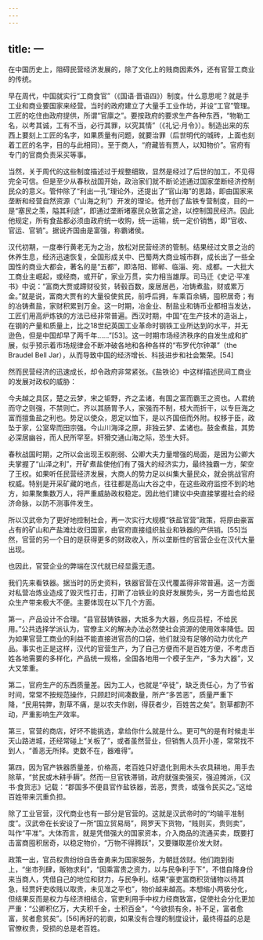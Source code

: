 ```yaml
---
---
---
```

title: 一
---



在中国历史上，阻碍民营经济发展的，除了文化上的贱商因素外，还有官营工商业的传统。

早在周代，中国就实行“工商食官”（《国语·晋语四》）制度。什么意思呢？就是手工业和商业要国家来经营。当时的政府建立了大量手工业作坊，并设“工官”管理。工匠的吃住由政府提供，所谓“官廪之”。要按政府的要求生产各种东西，“物勒工名，以考其诚，工有不当，必行其罪，以究其情”（《礼记·月令》）。制造出来的东西上要刻上工匠的名字，如果质量有问题，就要治罪（后世明代的城砖，上面也刻着工匠的名字，目的与此相同）。至于商人，“府藏皆有贾人，以知物价”。官府有专门的官商负责采买等事。

当然，关于周代的这些制度描述过于规整细致，显然是经过了后世的加工，不见得完全可信。但是至少从春秋战国开始，政治家们就不断论述通过国家垄断经济控制民众的意义。管仲除了“利出一孔”理论外，还提出了“官山海”的思路，即由国家来垄断和经营自然资源（“山海之利”）开发的理论。他开创了盐铁专营制度，目的一是“塞民之羡，隘其利途”，即通过垄断堵塞民众致富之途，以控制国民经济。因此他规定，所有食盐都必须由政府统一收购，统一运输，统一定价销售，即“官收、官运、官销”。据说齐国由是富强，称霸诸侯。

汉代初期，一度奉行黄老无为之治，放松对民营经济的管制。结果经过文景之治的休养生息，经济迅速恢复，全国形成关中、巴蜀两大商业城市群，成长出了一些全国性的商业大都会，著名的是“五都”，即洛阳、邯郸、临淄、宛、成都。一大批大工商业主崛起，或经商，或开矿，家业万贯，实力相当雄厚。司马迁《史记·平准书》中说：“富商大贾或蹛财役贫，转毂百数，废居居邑，冶铸煮盐，财或累万金。”就是说，富商大贾有的大量役使贫民，前呼后拥，车乘百余辆，囤积居奇；有的冶铸煮盐，家财积累到万金。这一时期，冶金业、制盐业和铸币业都相当发达，工匠们用高炉炼铁的方法已经非常普遍。西汉时期，中国“在生产技术的造诣上，在钢的产量和质量上，比之18世纪英国工业革命时钢铁工业所达到的水平，并无逊色，但是中国却早了两千年……”[53]。这一时期市场经济秩序的自发生成和扩展，似乎预示着市场规律会不断冲破各地和各种各样的“布罗代尔钟罩”（the Braudel Bell Jar），从而导致中国的经济增长、科技进步和社会繁荣。[54]

然而民营经济的迅速成长，却令政府非常紧张。《盐铁论》中这样描述民间工商业的发展对政权的威胁：

今夫越之具区，楚之云梦，宋之钜野，齐之孟诸，有国之富而霸王之资也。人君统而守之则强，不禁则亡。齐以其肠胃予人，家强而不制，枝大而折干，以专巨海之富而擅鱼盐之利也。势足以使众，恩定以恤下，是以齐国倍而外附。权移于臣，政坠于家，公室卑而田宗强。今山川海泽之原，非独云梦、孟诸也。鼓金煮盐，其势必深居幽谷，而人民所罕至。奸猾交通山海之际，恐生大奸。

春秋战国时期，之所以会出现王权削弱、公卿大夫力量增强的局面，是因为公卿大夫掌握了“山泽之利”，开矿煮盐使他们有了强大的经济实力，最终独霸一方，架空了王权。如果听任民营经济发展，大商人的势力足以纠集大量民众，就会挑战官府权威。特别是开采矿藏的地点，往往都是高山大谷之中，在这些政府监控不到的地方，如果聚集数万人，将严重威胁政权稳定。因此他们建议中央直接掌握社会的经济命脉，以防不测事件发生。

所以汉武帝为了更好地控制社会，再一次实行大规模“铁盐官营”政策，将原由豪富占有的矿山和产盐滩灶收归国家，由官府直接组织盐业和铁器的产供销。[55]当然，官营的另一个目的是获得更多的财政收入，所以垄断性的官营企业在汉代大量出现。

也因此，官营企业的弊端在汉代就已经显露无遗。

我们先来看铁器。据当时的历史资料，铁器官营在汉代覆盖得非常普遍。这一方面对私营冶炼业造成了毁灭性打击，打断了冶铁业的良好发展势头，另一方面也给民众生产带来极大不便。主要体现在以下几个方面。

第一，产品设计不合理。“县官鼓铸铁器，大抵多为大器，务应员程，不给民用。”公共选择学派认为，官僚主义的解决办法必然使社会资源的使用效率降低。因为如果官营工商业的利益不能直接进官员的口袋，他们就没有足够的动力优化产品。事实也正是这样，汉代的官营生产，为了自己方便而不是百姓方便，不考虑百姓各地需要的多样化，产品统一规格，全国各地用一个模子生产，“多为大器”，又大又笨重。

第二，官府生产的东西质量差。因为工人，也就是“卒徒”，缺乏责任心，为了节省时间，常常不按规范操作，只顾赶时间凑数量，所产“多苦恶”，质量严重下降，“民用钝弊，割草不痛，是以农夫作剧，得获者少，百姓苦之矣”。割草都割不动，严重影响生产效率。

第三，官营的商店，好坏不能挑选，拿给你什么就是什么。更可气的是有时候走半天山路进城，还经常碰上“关板了”，或者虽然营业，但销售人员开小差，常常找不到人，“善恶无所择。吏数不在，器难得”。

第四，因为官产铁器质量差，价格高，老百姓只好退化到用木头农具耕地，用手去除草，“贫民或木耕手耨”。然而一旦官铁滞销，政府就强卖强买，强迫摊派，《汉书·食货志》记载：“郡国多不便县官作盐铁器，苦恶，贾贵，或强令民买之。”这给百姓带来沉重负担。

除了工业官营，汉代商业也有一部分是官营的。这就是汉武帝时的“均输平准制度”。汉武帝在长安设了一所“国立贸易局”，网罗天下货物，“贱则买，贵则卖”，叫作“平准”。大体而言，就是凭借强大的国家资本，介入商品的流通买卖，既要打击富商囤积居奇，以稳定物价，“万物不得腾跃”，又要赚取差价发大财。

政策一出，官员权贵纷纷自告奋勇来为国家服务，为朝廷敛财。他们跑到街上，“坐市列肆，贩物求利”，“因乘富贵之资力，以与民争利于下”，不惜自降身份来当商人，凭借自己的地位和财力，与民争利。结果“豪吏富商积货储物以待其急，轻贾奸吏收贱以取贵，未见准之平也”，物价越来越高。本想缩小两极分化，但结果反而是权力与经济相结合，官吏利用手中权力经商致富，促使社会分化更加严重：“公卿积亿万，大夫积千金，士积百金”，“今欲损有余，补不足，富者愈富，贫者愈贫矣”。[56]再好的初衷，如果没有合理的制度设计，最终得益的总是官僚权贵，受损的总是老百姓。